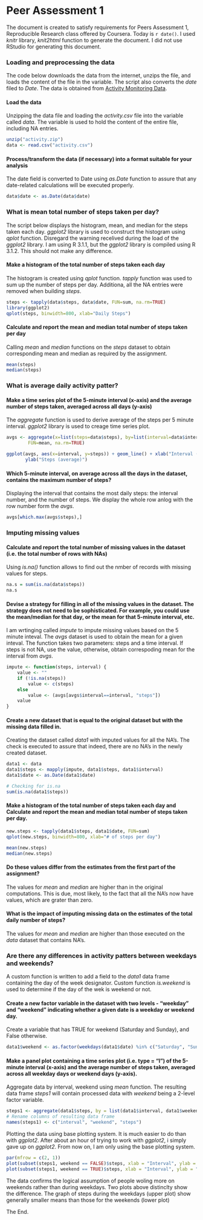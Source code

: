 # Peer Assessment 1 

The document is created to satisfy requirements for Peers Assessment 1, Reproducible Research class offered by Coursera. Today is `r date()`. I used *knitr* library, *knit2html* function to generate the document.  I did not use RStudio for generating this document.

### Loading and preprocessing the data

The code below downloads the data from the internet, unzips the file, and loads the content of the file in the variable. The script also converts the *date* filed to *Date*. The data is obtained from [Activity Monitoring Data](https://d396qusza40orc.cloudfront.net/repdata%2Fdata%2Factivity.zip).

#### Load the data

Unzipping the data file and loading the *activity.csv* file into the variable called *data*.  The variable is used to hold the content of the entire file, including NA entries.

```r
unzip("activity.zip") 
data <- read.csv("activity.csv")
```

#### Process/transform the data (if necessary) into a format suitable for your analysis

The date field is converted to Date using *as.Date* function to assure that any date-related calculations will be executed properly.

```r
data$date <- as.Date(data$date)
```

### What is mean total number of steps taken per day?

The script below displays the histogram, mean, and median for the steps taken each day. *ggplot2* library is used to construct the histogram using *qplot* function. Disregard the warning recelived during the load of the *ggplot2* library. I am using R 3.1.1, but the *ggplot2* library is compiled using R 3.1.2. This should not make any difference.

#### Make a histogram of the total number of steps taken each day

The histogram is created using *qplot* function. *tapply* function was used to sum up the number of steps per day. Additiona, all the NA entries were removed when building *steps*.

```r
steps <- tapply(data$steps, data$date, FUN=sum, na.rm=TRUE)
library(ggplot2)
qplot(steps, binwidth=800, xlab="Daily Steps")
```

#### Calculate and report the mean and median total number of steps taken per day

Calling *mean* and *median* functions on the *steps* dataset to obtain corresponding mean and median as required by the assignment.


```r
mean(steps)
median(steps)
```

### What is average daily activity patter?

#### Make a time series plot of the 5-minute interval (x-axis) and the average number of steps taken, averaged across all days (y-axis)

The *aggregate* function is used to derive average of the steps per 5 minute interval. *ggplot2* library is used to creage time series plot.

```r
avgs <- aggregate(x=list(steps=data$steps), by=list(interval=data$interval), 
        FUN=mean, na.rm=TRUE)

ggplot(avgs, aes(x=interval, y=steps)) + geom_line() + xlab("Interval (5-min)") + 
       ylab("Steps (average)") 
```

#### Which 5-minute interval, on average across all the days in the dataset, contains the maximum number of steps?

Displaying the interval that contains the most daily steps: the interval number, and the number of steps. We display the whole row anlog with the row number form the *avgs*.

```r
avgs[which.max(avgs$steps),]
```

### Imputing missing values

#### Calculate and report the total number of missing values in the dataset (i.e. the total number of rows with NAs)

Using *is.na()* function allows to find out the nmber of records with missing values for steps.

```r
na.s = sum(is.na(data$steps))
na.s
```

#### Devise a strategy for filling in all of the missing values in the dataset. The strategy does not need to be sophisticated. For example, you could use the mean/median for that day, or the mean for that 5-minute interval, etc.

I am wrtinging called *impute* to impute missing values based on the 5 minute inteval. The *avgs* dataset is used to obtain the mean for a given inteval.  The function takes two parameters: steps and a time interval. If steps is not NA, use the value, otherwise, obtain correspoding mean for the interval from *avgs*.

```r
impute <- function(steps, interval) {
    value <- ""
    if (!is.na(steps))
        value <- c(steps)
    else
        value <- (avgs[avgs$interval==interval, "steps"])
    value
}
```
#### Create a new dataset that is equal to the original dataset but with the missing data filled in.

Creating the dataset called *data1* with imputed values for all the NA's.  The check is executed to assure that indeed, there are no NA's in the newly created dataset.

```r
data1 <- data
data1$steps <- mapply(impute, data1$steps, data1$interval)
data1$date <- as.Date(data1$date)

# Checking for is.na
sum(is.na(data1$steps))
```

#### Make a histogram of the total number of steps taken each day and Calculate and report the mean and median total number of steps taken per day. 

```r
new.steps <- tapply(data1$steps, data1$date, FUN=sum)
qplot(new.steps, binwidth=800, xlab="# of steps per day")
```

```r
mean(new.steps)
median(new.steps)
```

#### Do these values differ from the estimates from the first part of the assignment? 

The values for *mean* and *median* are higher than in the original computations. This is due, most likely, to the fact that all the NA's now have values, which are grater than zero.

#### What is the impact of imputing missing data on the estimates of the total daily number of steps?

The values for *mean* and *median* are higher than those executed on the *data* dataset that contains NA's.

### Are there any differences in activity patters between weekdays and weekends?

A custom function is written to add a field to the *data1* data frame containing the day of the week designator. Custom function *is.weekend* is used to determine if the day of the wek is weekend or not.

#### Create a new factor variable in the dataset with two levels - "weekday" and "weekend" indicating whether a given date is a weekday or weekend day.

Create a variable that has TRUE for weekend (Saturday and Sunday), and False otherwise.

```r
data1$weekend <- as.factor(weekdays(data1$date) %in% c("Saturday", "Sunday"))
```

#### Make a panel plot containing a time series plot (i.e. type = "l") of the 5-minute interval (x-axis) and the average number of steps taken, averaged across all weekday days or weekend days (y-axis). 

Aggregate data by interval, weekend using *mean* function.  The resulting data frame *steps1* will contain processed data with *weekend* being a 2-level factor variable.

```r
steps1 <- aggregate(data1$steps, by = list(data1$interval, data1$weekend), mean)
# Rename columns of resulting data frame
names(steps1) <- c("interval", "weekend", "steps")
```

Plotting the data using base plotting system. It is much easier to do than with *ggplot2*. After about an hour of trying to work with *ggplot2*, i simply gave up on *ggplot2*. From now on, I am only using the base plotting system.

```r
par(mfrow = c(2, 1))
plot(subset(steps1, weekend == FALSE)$steps, xlab = "Interval", ylab = "Weekday # of steps", type = "l")
plot(subset(steps1, weekend == TRUE)$steps, xlab = "Interval", ylab = "Weekend # of steps", type = "l")

```

The data confirms the logical assumption of people woling more on weekends rather than during weekdays.  Two plots above distinclty show the difference. The graph of steps during the weekdays (upper plot) show generally smaller means than those for the weekends (lower plot)

The End.